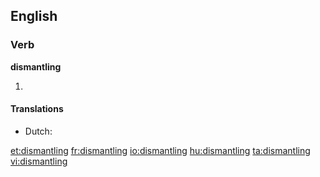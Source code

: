 ==English==

===Verb===
'''dismantling'''

# {{present participle of|[[dismantle]]}}

====Translations====
* Dutch: {{t-|nl|ontmanteling|f}}

[[et:dismantling]]
[[fr:dismantling]]
[[io:dismantling]]
[[hu:dismantling]]
[[ta:dismantling]]
[[vi:dismantling]]